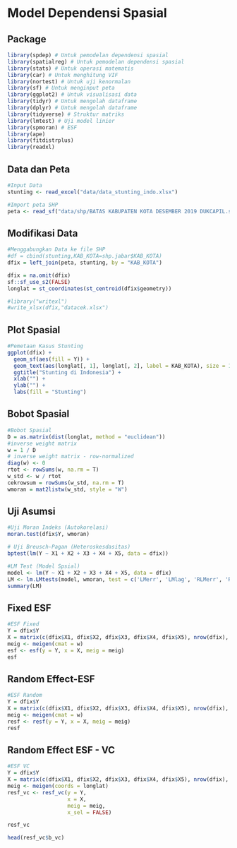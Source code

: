 # Model Dependensi Spasial 

## Package

```r
library(spdep) # Untuk pemodelan dependensi spasial
library(spatialreg) # Untuk pemodelan dependensi spasial
library(stats) # Untuk operasi matematis
library(car) # Untuk menghitung VIF
library(nortest) # Untuk uji kenormalan
library(sf) # Untuk menginput peta
library(ggplot2) # Untuk visualisasi data
library(tidyr) # Untuk mengolah dataframe
library(dplyr) # Untuk mengolah dataframe
library(tidyverse) # Struktur matriks
library(lmtest) # Uji model linier
library(spmoran) # ESF
library(ape)
library(fitdistrplus)
library(readxl)
```

## Data dan Peta

```r
#Input Data
stunting <- read_excel("data/data_stunting_indo.xlsx")

#Import peta SHP
peta <- read_sf("data/shp/BATAS KABUPATEN KOTA DESEMBER 2019 DUKCAPIL.shp")
```

## Modifikasi Data

```r
#Menggabungkan Data ke file SHP
#df = cbind(stunting,KAB_KOTA=shp.jabar$KAB_KOTA)
dfix = left_join(peta, stunting, by = "KAB_KOTA")

dfix = na.omit(dfix)
sf::sf_use_s2(FALSE)
longlat = st_coordinates(st_centroid(dfix$geometry))

#library("writexl")
#write_xlsx(dfix,"datacek.xlsx")
```

## Plot Spasial

```r
#Pemetaan Kasus Stunting
ggplot(dfix) +
  geom_sf(aes(fill = Y)) +
  geom_text(aes(longlat[, 1], longlat[, 2], label = KAB_KOTA), size = 1) +
  ggtitle("Stunting di Indonesia") +
  xlab("") +
  ylab("") +
  labs(fill = "Stunting")
```

## Bobot Spasial

```r
#Bobot Spasial
D = as.matrix(dist(longlat, method = "euclidean"))
#inverse weight matrix
w = 1 / D
# inverse weight matrix - row-normalized
diag(w) <- 0
rtot <- rowSums(w, na.rm = T)
w_std <- w / rtot
cekrowsum = rowSums(w_std, na.rm = T)
wmoran = mat2listw(w_std, style = "W")
```

## Uji Asumsi

```r
#Uji Moran Indeks (Autokorelasi)
moran.test(dfix$Y, wmoran)

# Uji Breusch-Pagan (Heteroskesdasitas)
bptest(lm(Y ~ X1 + X2 + X3 + X4 + X5, data = dfix))

#LM Test (Model Spsial)
model <- lm(Y ~ X1 + X2 + X3 + X4 + X5, data = dfix)
LM <- lm.LMtests(model, wmoran, test = c('LMerr', 'LMlag', 'RLMerr', 'RLMlag'))
summary(LM)
```

## Fixed ESF

```r
#ESF Fixed
Y = dfix$Y
X = matrix(c(dfix$X1, dfix$X2, dfix$X3, dfix$X4, dfix$X5), nrow(dfix), 5)
meig <- meigen(cmat = w)
esf <- esf(y = Y, x = X, meig = meig)
esf
```

## Random Effect-ESF

```r
#ESF Random
Y = dfix$Y
X = matrix(c(dfix$X1, dfix$X2, dfix$X3, dfix$X4, dfix$X5), nrow(dfix), 5)
meig <- meigen(cmat = w)
resf <- resf(y = Y, x = X, meig = meig)
resf
```

## Random Effect ESF - VC

```r
#ESF VC
Y = dfix$Y
X = matrix(c(dfix$X1, dfix$X2, dfix$X3, dfix$X4, dfix$X5), nrow(dfix), 5)
meig <- meigen(coords = longlat)
resf_vc <- resf_vc(y = Y,
                   x = X,
                   meig = meig,
                   x_sel = FALSE)
```


```r
resf_vc
```


```r
head(resf_vc$b_vc)
```

